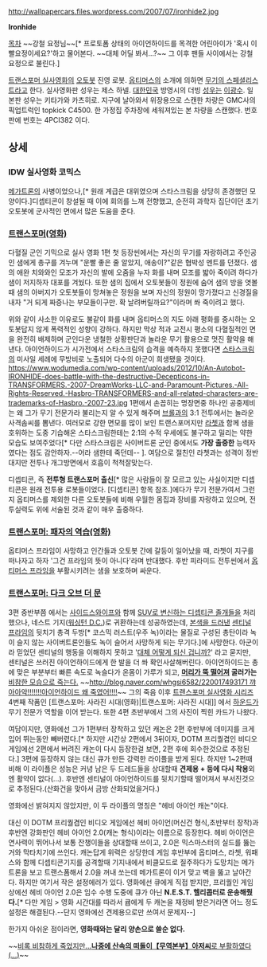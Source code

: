 http://wallpapercars.files.wordpress.com/2007/07/ironhide2.jpg 

'''Ironhide'''

[[목차]]
~~강철 요정님~~[* 프로토폼 상태의 아이언하이드를 목격한 어린아이가 '혹시 이빨요정이세요?'하고 물어본다. ~~대체 어딜 봐서...?~~ 그 이후 팬들 사이에서는 강철 요정으로 불린다.]

[[트랜스포머 실사영화]]의 [[오토봇]] 진영 로봇. [[옵티머스 프라임(실사판)|옵티머스]]의 소개에 의하면 [[웨펀마스터|무기의 스페셜리스트]]라고 한다. 실사영화판 성우는 제스 하넬. [[대한민국]] 방영시의 더빙 [[성우]]는 [[이광수(성우)|이광수]]. 일본판 성우는 키타가와 카츠히로. 지구에 날아와서 위장용으로 스캔한 차량은 GMC사의 픽업트럭인 topkick C4500. 한 가정집 주차장에 세워져있는 본 차량을 스캔했다. 번호판에 번호는 4PCI382 이다.

== 상세 ==
=== IDW 실사영화 코믹스 ===
[[메가트론(실사판)|메가트론]]의 사병이었으나,[* 원래 계급은 대위였으며 스타스크림을 상당히 존경했던 모양이다.]디셉티콘이 창설될 때 이에 회의를 느껴 전향했고, 순전히 과학자 집단이던 초기 오토봇에 군사적인 면에서 많은 도움을 준다. 

=== [[트랜스포머(영화)]] ===
다혈질 군인 기믹으로 실사 영화 1편 첫 등장씬에서는 자신의 무기를 자랑하려고 주인공인 샘에게 총구를 겨누며 "운빨 좋은 줄 알았지, 애송이?"같은 협박성 멘트를 던졌다. 샘의 애완 치와와인 모조가 자신의 발에 오줌을 누자 화를 내며 모조를 밟아 죽이려 하다가 샘이 저지하자 대포를 겨눴다. 또한 샘의 집에서 오토봇들이 정원에 숨어 샘의 방을 엿볼 때 샘의 아버지가 오토봇들이 망쳐놓은 정원을 보며 자신의 정원이 망가졌다고 신경질을 내자 "거 되게 짜증나는 부모들이구만. 확 날려버릴까요?"이라며 쏴 죽이려고 했다. 

위와 같이 사소한 이유로도 불같이 화를 내며 옵티머스의 지도 아래 평화를 중시하는 오토봇답지 않게 폭력적인 성향이 강하다. 하지만 막상 적과 교전시 평소의 다혈질적인 면을 완전히 배제하며 군인다운 냉철한 상황판단과 놀라운 무기 활용으로 멋진 활약을 해낸다. 아이언하이드가 시가전에서 스타스크림의 습격을 예측하지 못했다면 [[스타스크림(실사판)|스타스크림]]의 미사일 세례에 무방비로 노출되어 다수의 아군이 희생됐을 것이다.
https://www.wodumedia.com/wp-content/uploads/2012/10/An-Autobot-IRONHIDE-does-battle-with-the-destructive-Decepticons-in-TRANSFORMERS.-2007-DreamWorks-LLC-and-Paramount-Pictures.-All-Rights-Reserved.-Hasbro-TRANSFORMERS-and-all-related-characters-are-trademarks-of-Hasbro.-2007-23.jpg
1편에서 손꼽히는 명장면중 하나인 공중제비는 왜 그가 무기 전문가라 불리는지 알 수 있게 해주며 [[브롤(실사판)|브롤]]과의 3:1 전투에서는 놀라운 사격솜씨를 뽐낸다.  여러모로 강한 면모를 많이 보인 트랜스포머지만  [[라쳇(실사판)|라쳇]]과 함께 샘을 호위하는 도중 기습해온 스타스크림한테는 2:1의 수적 우세에도 불구하고 밀리는 약한 모습도 보여주었다[* 다만 스타스크림은 사이버트론 군인 중에서도 '''가장 출중한''' 능력자였다는 점도 감안하자.--어라 샘한테 죽던데-- ].
여담으로 절친인 라쳇과는 성격이 정반대지만 전투나 개그방면에서 호흡이 척척잘맞는다.

디셉티콘, 즉 '''전투형 트랜스포머 출신'''[* 많은 사람들이 잘 모르고 있는 사실이지만 디셉티콘은 원래 전투용 로봇들이었다. [디셉티콘] 항목 참조.]에다가 무기 전문가여서 그런지 옵티머스를 제외한 다른 오토봇들에 비해 우월한 몸집과 장비를 자랑하고 있으며, 전투실력도 위에 서술된 것과 같이 매우 출중하다.
=== [[트랜스포머: 패자의 역습(영화)]] ===
옵티머스 프라임이 사망하고 인간들과 오토봇 간에 갈등이 일어났을 때, 라쳇이 지구를 떠나자고 하자 '그건 프라임의 뜻이 아니다'라며 반대했다. 후반 피라미드 전투씬에서 [[옵티머스 프라임]]을 부활시키려는 샘을 보호하며 싸운다.

=== [[트랜스포머: 다크 오브 더 문(영화)|트랜스포머: 다크 오브 더 문]] ===
3편 중반부쯤 에서는 [[사이드스와이프(실사판)|사이드스와이프]]와 함께 [[드레드|SUV로 변신하는 디셉티콘 졸개들]]을 처리했으나, 네스트 기지([[워싱턴 D.C.]])로 귀환하는데 성공하였는데, [[배신|본색을 드러낸]] [[센티널 프라임(ROTF)|센티널 프라임]]의 뒷치기 총격 두방[* 코스믹 러스트(우주 녹)이라는 물질로 구성된 총탄이라 녹이 슬지 않는 사이버트론인들도 녹이 슬어서 사망하게 되는 무기다.]에 사망한다. 아군이라 믿었던 센티널의 행동을 이해하지 못하고 '[[유언/미국 창작물|대체 어떻게 되신 겁니까?]]' 라고 묻지만, 센티널은 쓰러진 아이언하이드에게 한 발을 더 쏴 확인사살해버린다. 아이언하이드는 총에 맞은 부분부터 빠른 속도로 녹슬다가 온몸이 가루가 되고, '''[[마미루#s-1|머리가 뚝 떨어져]] 굴러가는''' [[끔살|비참한 모습으로 죽는다.]] ~~[[http://blog.naver.com/whgsi6582/220017493171 꺄아아악!!!!!!!아이언하이드 왜 죽였어!!!!]]~~ 그의 죽음 이후 [[트랜스포머 실사영화 시리즈]] 4번째 작품인 [트랜스포머: 사라진 시대(영화)|트랜스포머: 사라진 시대]] 에서 [[하운드(실사판)|하운드]]가 무기 전문가 역할을 이어 받는다. 또한 4편 초반부에서 그의 사진이 찍힌 카드가 나왔다.

여담이지만, 영화에선 그가 1편부터 장착하고 있던 캐논은 2편 후반부에 데미지를 크게 입어 뛰는동안 빼버렸다.[* 하지만 시간상 2편에서 3뒤이자, DOTM 프리퀄겸인 비디오 게임에선 2편에서 버려진 캐논이 다시 등장한걸 보면, 2편 후에 회수한것으로 추정된다.] 3편에 등장하지 않는 대신 큐가 만든 강력한 라이플을 받게 된다. 하지만 1~2편때 비해 이 라이플은 성능은 커녕 남은 두 드레드들을 상대할때 '''견제용 + 등에 다시 착용'''외엔 활약이 없다(…). 후반엔 센티널이 아이언하이드를 뒷치기할때 떨어져서 부서진것으로 추정된다.(산화건을 맞아서 금방 산화되었을거다.)

영화에선 밝혀지지 않았지만, 이 두 라이플의 명칭은 "헤비 아이언 캐논"이다.

대신 이 DOTM 프리퀄겸인 비디오 게임에선 헤비 아이언(머신건 형식,초반부터 장착)과 후반엔 강화판인 헤비 아이언 2.0(캐논 형식)이라는 이름으로 등장한다. 헤비 아이언은 연사력이 뛰어나서 보통 잔챙이들을 상대할때 쓰이고, 2.0은 믹스마스터의 실드를 뚫는거와 막타치기에 쓰인다. 캐논답게 위력은 상당한데 게임 후반부에 옵티머스, 라쳇, 워패스와 함께 디셉티콘기지를 공격할때 기지내에서 비클모드로 질주하다가 도망치는 메가트론을 보고 트랜스폼해서 2.0을 꺼내 쏘는데 메가트론이 이거 맞고 벽을 뚫고 날아간다. 하지만 여기서 작은 설정에러가 있다. 영화에선 큐에게 직접 받지만, 프리퀄인 게임상에선 헤비 아이언 2.0은 임수 수행 도중에 큐가 아닌 '''N.E.S.T. 헬리콥터로 운송해줬다.'''[* 다만 게임 > 영화 시간대를 따라서 큡에게 두 캐논을 재정비 받은거라면 어느 정도 설정은 해결된다.--단지 영화에선 견제용으로만 쓰여서 문제지--]

한가지 아쉬운 점이라면, '''영화때와는 달리 양손으로 쓸순 없다.'''
      
~~[[겨울왕국/등장인물#s-5|비록 비참하게 죽었지만...'''나중에 산속의 떠돌이【무역본부】아저씨'''로 부활하였다(...)]]~~
